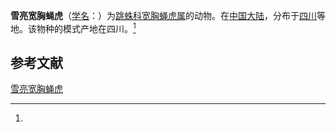 {{Speciesbox
| name = 雪亮宽胸蝇虎
| status = 
| status_system = 
| image = 
| genus = Rhene
| species = candida
| authority = (Fox, 1937)<ref name='id14858'>{{cite web| url =http://www.bioinfo.cn/db05/BjdwSpecies.php?action=view&id=14858| title =雪亮宽胸蝇虎| work =《中国动物物种编目数据库》| publisher =中国科学院微生物研究所| author =中国科学院动物研究所| accessdate =2009-04-28| deadurl =yes| archiveurl =https://web.archive.org/web/20160305054245/http://www.bioinfo.cn/db05/BjdwSpecies.php?action=view&id=14858| archivedate =2016-03-05}}</ref>
}}

'''雪亮宽胸蝇虎'''（[[学名|学名]]：{{lang|la|''Rhene candida''}}）为[[跳蛛科|跳蛛科]][[宽胸蝇虎属|宽胸蝇虎属]]的动物。在[[中国大陆|中国大陆]]，分布于[[四川|四川]]等地。该物种的模式产地在四川。<ref name='id14858'/>

== 参考文献 ==
{{reflist}}

{{Wikispecies|Rhene candida}}
{{Taxonbar|from=Q4122251}}

[[Category:宽胸蝇虎属|雪亮宽胸蝇虎]]


{{蜘蛛小作品}}